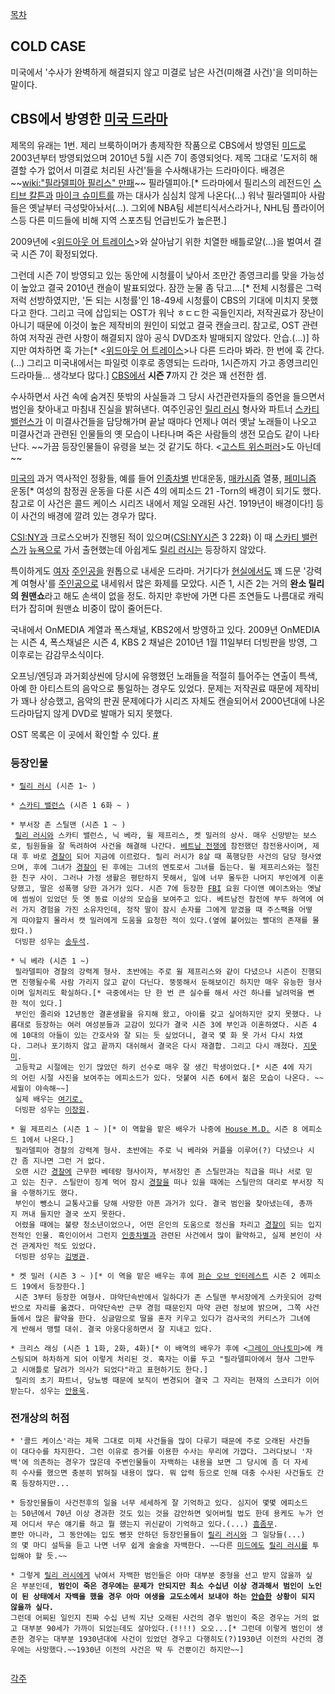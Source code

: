 [[목차]]

== COLD CASE ==
미국에서 '수사가 완벽하게 해결되지 않고 미결로 남은 사건(미해결 사건)'을 의미하는 말이다.


== CBS에서 방영한 [[미국 드라마]] ==
제목의 유래는 1번. 제리 브룩하이머가 총제작한 작품으로 CBS에서 방영된 [[미드]]로 2003년부터 방영되었으며 2010년 5월 시즌 7이 종영되엇다. 제목 그대로 '도저히 해결할 수가 없어서 미결로 처리된 사건'들을 수사해내가는 드라마이다. 배경은 ~~[[wiki:"필라델피아 필리스" 만패]]~~ 필라델피아.[* 드라마에서 필리스의 레전드인 [[스티브 칼튼]]과 [[마이크 슈미트]]를 까는 대사가 심심치 않게 나온다(...) 워낙 필라델피아 사람들은 옛날부터 극성맞아놔서(...). 그외에 NBA팀 세븐티식서스라거나, NHL팀 플라이어스등 다른 미드들에 비해 지역 스포츠팀 언급빈도가 높은편.]

2009년에 <[[위드아웃 어 트레이스]]>와 살아남기 위한 치열한 배틀로얄(…)을 벌여서 결국 시즌 7이 확정되었다. 

그런데 시즌 7이 방영되고 있는 동안에 시청률이 낮아서 조만간 종영크리를 맞을 가능성이 높았고 결국 2010년 캔슬이 발표되었다. 잠깐 눈물 좀 닦고….[* 전체 시청률은 그럭저럭 선방하였지만, '돈 되는 시청률'인 18-49세 시청률이 CBS의 기대에 미치지 못했다고 한다. 그리고 극에 삽입되는 OST가 워낙 ㅎㄷㄷ한 곡들인지라, 저작권료가 장난이 아니기 때문에 이것이 높은 제작비의 원인이 되었고 결국 캔슬크리. 참고로, OST 관련하여 저작권 관련 사항이 해결되지 않아 공식 DVD조차 발매되지 않았다. 안습.(...)] 하지만 여차하면 훅 가는[* <[[위드아웃 어 트레이스]]>나 다른 드라마 봐라. 한 번에 훅 간다.(...) 그리고 미국내에서는 파일럿 이후로 종영되는 드라마, 1시즌까지 가고 종영크리인 드라마들... 생각보다 많다.] [[CBS]]에서 '''시즌 7'''까지 간 것은 꽤 선전한 셈.

수사하면서 사건 속에 숨겨진 뜻밖의 사실들과 그 당시 사건관련자들의 증언을 들으면서 범인을 찾아내고 마침내 진실을 밝혀낸다. 여주인공인 [[릴리 러시]] 형사와 파트너 [[스카티 밸런스]]가 이 미결사건들을 담당해가며 끝날 때마다 언제나 여러 옛날 노래들이 나오고 미결사건과 관련된 인물들의 옛 모습이 나타나며 죽은 사람들의 생전 모습도 같이 나타난다. ~~가끔 등장인물들이 유령을 보는 것 같기도 하다. <[[고스트 위스퍼러]]>도 아닌데~~

[[미국]]의 과거 역사적인 정황들, 예를 들어 [[인종차별]] 반대운동, [[매카시즘]] 열풍, [[페미니즘]] 운동[* 여성의 참정권 운동을 다룬 시즌 4의 에피소드 21 -Torn의 배경이 되기도 했다. 참고로 이 사건은 콜드 케이스 시리즈 내에서 제일 오래된 사건. 1919년이 배경이다!] 등이 사건의 배경에 깔려 있는 경우가 많다.

[[CSI:NY]]과 크로스오버가 진행된 적이 있으며([[CSI:NY]]시즌 3 22화) 이 때 [[스카티 밸런스]]가 [[뉴욕]]으로 가서 출현했는데 아쉽게도 [[릴리 러시]]는 등장하지 않았다. 

특이하게도 [[여자]] [[주인공]]을 원톱으로 내세운 드라마. 거기다가 [[현실]]에서도 꽤 드문 '강력계 여형사'를 [[주인공]]으로 내세워서 많은 화제를 모았다. 시즌 1, 시즌 2는 거의 '''완소 릴리의 원맨쇼'''라고 해도 손색이 없을 정도. 하지만 후반에 가면 다른 조연들도 나름대로 캐릭터가 잡히며 원맨쇼 비중이 많이 줄어든다. 

국내에서 OnMEDIA 계열과 폭스채널, KBS2에서 방영하고 있다. 2009년 OnMEDIA는 시즌 4, 폭스채널은 시즌 4, KBS 2 채널은 2010년 1월 11일부터 더빙판을 방영, 그 이후로는 감감무소식이다. 

오프닝/엔딩과 과거회상씬에 당시에 유행했던 노래들을 적절히 틀어주는 연출이 특색, 아예 한 아티스트의 음악으로 통일하는 경우도 있었다. 문제는 저작권료 때문에 제작비가 꽤나 상승했고, 음악의 판권 문제에다가 시리즈 자체도 캔슬되어서 2000년대에 나온 드라마답지 않게 DVD로 발매가 되지 못했다.

OST 목록은 이 곳에서 확인할 수 있다. [http://coldcase.tk/ost/ #]

=== 등장인물 ===
 * [[릴리 러시]] (시즌 1~ )

 * [[스카티 밸런스]] (시즌 1 6화 ~ )

 * 부서장 존 스틸맨 (시즌 1 ~ )
  [[릴리 러시]]와 스카티 밸런스, 닉 베라, 윌 제프리스, 켓 밀러의 상사. 매우 신망받는 보스로, 팀원들을 잘 독려하여 사건을 해결해 나간다. [[베트남 전쟁]]에 참전했던 참전용사이며, 제대 후 바로 [[경찰]]이 되어 지금에 이르렀다. 릴리 러시가 8살 때 폭행당한 사건의 담당 형사였으며, 후에 그녀가 [[경찰]]이 된 후에는 그녀의 멘토로서 그녀를 돕는다. 윌 제프리스와는 절친한 친구 사이. 그러나 가정 생활은 평탄하지 못해서, 일에 너무 몰두한 나머지 부인에게 이혼당했고, 딸은 성폭행 당한 과거가 있다. 시즌 7에 등장한 [[FBI]] 요원 다이앤 예이츠와는 옛날에 썸씽이 있었던 듯 옛 동료 이상의 모습을 보여주고 있다. 베트남전 참전에 부두 하역에 여러 가지 경험을 가진 소유자인데, 정작 딸이 잠시 손자를 그에게 맡겼을 때 주스팩을 어떻게 따야할지 몰라서 캣 밀러에게 도움을 요청한 적이 있다.(옆에 붙어있는 빨대의 존재를 몰랐다.) 
  더빙판 성우는 [[송두석]].

 * 닉 베라 (시즌 1 ~)
  필라델피아 경찰의 강력계 형사. 초반에는 주로 윌 제프리스와 같이 다녔으나 시즌이 진행되면 진행될수록 사람 가리지 않고 같이 다닌다. 뚱뚱해서 둔해보이긴 하지만 매우 유능한 형사이며 일처리도 확실하다.[* 극중에서는 단 한 번 큰 실수를 해서 사건 하나를 날려먹을 뻔한 적이 있다.]
  부인인 줄리와 12년동안 결혼생활을 유지해 왔고, 아이를 갖고 싶어하지만 갖지 못했다. 나름대로 등장하는 여러 여성분들과 교감이 있다가 결국 시즌 3에 부인과 이혼하였다. 시즌 4에 10대의 아들이 있는 간호사와 잘 되는 듯 싶었더니, 결국 몇 화 못 가서 다시 차였다. 그러나 포기하지 않고 끝까지 대쉬해서 결국은 다시 재결합. 그리고 다시 깨졌다. [[지못미]].
  고등학교 시절에는 인기 많았던 하키 선수로 매우 잘 생긴 학생이었다.[* 시즌 4에 자기의 어린 시절 사진을 보여주는 에피소드가 있다. 덧붙여 시즌 6에서 젊은 모습이 나온다. ~~세월이 야속해~~]
  실제 배우는 [http://blog.naver.com/paulwalker/120043560102 여기로.]
  더빙판 성우는 [[이장원]].

 * 윌 제프리스 (시즌 1 ~ )[* 이 역할을 맡은 배우가 나중에 [[House M.D.]] 시즌 8 에피소드 1에서 나온다.]
  필라델피아 경찰의 강력계 형사. 초반에는 주로 닉 베라와 커플을 이루어(?) 다녔으나 시간 좀 지나면 그런 거 없다. 
  오랜 시간 [[경찰]]에 근무한 베테랑 형사이자, 부서장인 존 스틸만과는 직급을 떠나 서로 믿고 있는 친구. 스틸만이 징계 먹어 잠시 [[경찰]]을 떠나 있을 때에는 스틸만의 대리로 부서장 직을 수행하기도 했다.
  부인이 뺑소니 교통사고를 당해 사망한 아픈 과거가 있다. 결국 범인을 찾아냈는데, 총까지 꺼내 들지만 결국 쏘지 못한다.
  어렸을 때에는 불량 청소년이었으나, 어떤 은인의 도움으로 정신을 차리고 [[경찰]]이 되는 입지전적인 인물. 흑인이어서 그런지 [[인종차별]]과 관련된 사건에서 많이 활약하고, 실제 본인이 사건 관계자인 적도 있었다. 
  더빙판 성우는 [[김병관]].

 * 켓 밀러 (시즌 3 ~ )[* 이 역을 맡은 배우는 후에 [[퍼슨 오브 인터레스트]] 시즌 2 에피소드 19에서 등장한다.]
  시즌 3부터 등장한 여형사. 먀약단속반에서 일하다가 존 스틸맨 부서장에게 스카웃되어 강력반으로 자리를 옮겼다. 마약단속반 근무 경험 때문인지 마약 관련 정보에 밝으며, 그쪽 사건들에서 많은 활약을 한다. 싱글맘으로 딸을 혼자 키우고 있다가 검사국의 커티스가 그녀에게 반해서 맹렬 대쉬. 결국 아웅다웅하면서 잘 지내고 있다.

 * 크리스 래싱 (시즌 1 1화, 2화, 4화)[* 이 배역의 배우가 후에 <[[그레이 아나토미]]>에 캐스팅되며 하차하게 되어 이렇게 처리된 것. 혹자는 이를 두고 "필라델피아에서 형사 그만두고 시애틀로 달려가 의사가 되었다"라고 표현하기도 한다.]
  릴리의 초기 파트너, 당뇨병 때문에 보직이 변경되어 결국 그 자리는 현재의 스코티가 이어받는다. 성우는 [[안용욱]].
 
=== 전개상의 허점 ===

 * '콜드 케이스'라는 제목 그대로 미제 사건들을 많이 다루기 때문에 주로 오래된 사건들이 대다수를 차지한다. 그런 이유로 증거를 이용한 수사는 무리에 가깝다. 그러다보니 '자백'에 의존하는 경우가 많은데 주변인물들이 자백하는 내용을 보면 그 당시에 좀 더 자세히 수사를 했으면 충분히 밝혀질 내용이 많다. 뭐 압력 등으로 인해 대충 수사된 사건들도 간혹 등장하지만...

 * 등장인물들이 사건전후의 일을 너무 세세하게 잘 기억하고 있다. 심지어 몇몇 에피소드는 50년에서 70년 이상 경과한 것도 있는 것을 감안하면 잊어버릴 법도 한데 용케도 누가 언제 어디서 무슨 얘기를 하고 뭘 했는지 귀신같이 기억하고 있다.(...) [[흠좀무]].
 뿐만 아니라, 그 동안에는 입도 뻥끗 안하던 등장인물들이 [[릴리 러시]]와 그 일당들(...)의 몇 마디 설득을 듣고 나면 너무 쉽게 술술술 자백한다. ~~다른 [[미드]]에도 [[릴리 러시]]를 투입해야 할 듯.~~

 * 그렇게 [[릴리 러시]]에게 낚여서 자백한 범인들은 아마 대부분 중형을 선고 받지 않을까 싶은 부분인데, '''범인이 죽은 경우에는 문제가 안되지만 최소 수십년 이상 경과해서 범인이 노인이 된 상태에서 자백을 했을 경우 아마 여생을 교도소에서 보내야 하는 [[안습]]한 상황이 되지 않을까 싶다.'''
 그런데 어찌된 일인지 진짜 수십 년씩 지난 오래된 사건의 경우 범인이 죽은 경우는 거의 없고 대부분 90세가 가까이 되었는데도 살아있다.(!!!!) 오오...[* 그런데 이렇게 범인이 생존한 경우는 대부분 1930년대에 사건이 있었던 경우고 다행히도(?)1930년 이전의 사건의 경우에는 사망했다.~~1930년 이전의 사건은 딱 두 건뿐이긴 하지만~~]
  
[[각주]]
